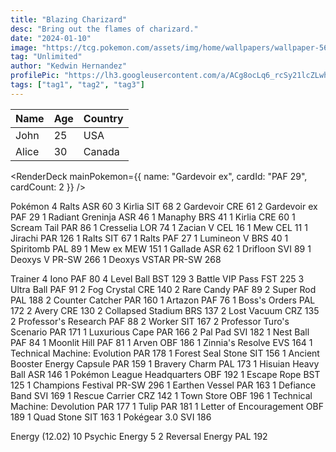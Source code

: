 ```yaml
---
title: "Blazing Charizard"
desc: "Bring out the flames of charizard."
date: "2024-01-10"
image: "https://tcg.pokemon.com/assets/img/home/wallpapers/wallpaper-56.jpg"
tag: "Unlimited"
author: "Kedwin Hernandez"
profilePic: "https://lh3.googleusercontent.com/a/ACg8ocLq6_rcSy21lcZLwhJ5zmVBIlMZ43Oa8b-gniXCLDS5x5s=s576-c-no"
tags: ["tag1", "tag2", "tag3"]
---
```


| Name  | Age | Country |
| ----- | --- | ------- |
| John  | 25  | USA     |
| Alice | 30  | Canada  |

<RenderDeck
  mainPokemon={{ name: "Gardevoir ex", cardId: "PAF 29", cardCount: 2 }}
/>

Pokémon
4 Ralts ASR 60
3 Kirlia SIT 68
2 Gardevoir CRE 61
2 Gardevoir ex PAF 29
1 Radiant Greninja ASR 46
1 Manaphy BRS 41
1 Kirlia CRE 60
1 Scream Tail PAR 86
1 Cresselia LOR 74
1 Zacian V CEL 16
1 Mew CEL 11
1 Jirachi PAR 126
1 Ralts SIT 67
1 Ralts PAF 27
1 Lumineon V BRS 40
1 Spiritomb PAL 89
1 Mew ex MEW 151
1 Gallade ASR 62
1 Drifloon SVI 89
1 Deoxys V PR-SW 266
1 Deoxys VSTAR PR-SW 268

Trainer
4 Iono PAF 80
4 Level Ball BST 129
3 Battle VIP Pass FST 225
3 Ultra Ball PAF 91
2 Fog Crystal CRE 140
2 Rare Candy PAF 89
2 Super Rod PAL 188
2 Counter Catcher PAR 160
1 Artazon PAF 76
1 Boss's Orders PAL 172
2 Avery CRE 130
2 Collapsed Stadium BRS 137
2 Lost Vacuum CRZ 135
2 Professor's Research PAF 88
2 Worker SIT 167
2 Professor Turo's Scenario PAR 171
1 Luxurious Cape PAR 166
2 Pal Pad SVI 182
1 Nest Ball PAF 84
1 Moonlit Hill PAF 81
1 Arven OBF 186
1 Zinnia's Resolve EVS 164
1 Technical Machine: Evolution PAR 178
1 Forest Seal Stone SIT 156
1 Ancient Booster Energy Capsule PAR 159
1 Bravery Charm PAL 173
1 Hisuian Heavy Ball ASR 146
1 Pokémon League Headquarters OBF 192
1 Escape Rope BST 125
1 Champions Festival PR-SW 296
1 Earthen Vessel PAR 163
1 Defiance Band SVI 169
1 Rescue Carrier CRZ 142
1 Town Store OBF 196
1 Technical Machine: Devolution PAR 177
1 Tulip PAR 181
1 Letter of Encouragement OBF 189
1 Quad Stone SIT 163
1 Pokégear 3.0 SVI 186

Energy (12.02)
10 Psychic Energy 5
2 Reversal Energy PAL 192
